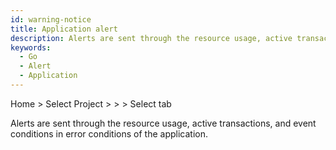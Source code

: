 ```yaml
---
id: warning-notice
title: Application alert
description: Alerts are sent through the resource usage, active transactions, and event conditions of error conditions of the application.
keywords:
  - Go
  - Alert
  - Application
---
```


Home > Select Project > <Cmdname sid="side_event" className="uitext" /> > <Cmdname sid="side_eventSetting" className="uitext" /> > Select <Cmdname sid="application" className="uitext" /> tab

Alerts are sent through the resource usage, active transactions, and event conditions in error conditions of the application.

<ImgLang img='set-events-app.png' desc='Event Setting - application' />


<Seteventbasic />


<Seteventbyitems />
